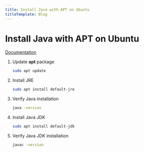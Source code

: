 ```yaml
---
title: Install Java with APT on Ubuntu
titleTemplate: Blog
---
```



# Install Java with APT on Ubuntu

[Documentation](https://www.digitalocean.com/community/tutorials/how-to-install-java-with-apt-on-ubuntu-22-04)

1. Update **apt** package

   ```bash
   sudo apt update
   ```

2. Install JRE

   ```bash
   sudo apt install default-jre
   ```

3. Verify Java installation

   ```bash
   java -version
   ```

4. Install Java JDK

   ```bash
   sudo apt install default-jdk
   ```

5. Verify Java JDK installation
   ```bash
   javac -version
   ```

<Comments />